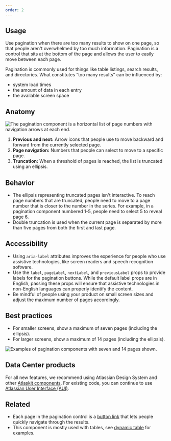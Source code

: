 ```yaml
---
order: 2
---
```


## Usage

Use pagination when there are too many results to show on one page, so that people aren't overwhelmed by too much information. Pagination is a control that sits at the bottom of the page and allows the user to easily move between each page.

Pagination is commonly used for things like table listings, search results, and directories. What constitutes “too many results” can be influenced by:

- system load times
- the amount of data in each entry
- the available screen space

## Anatomy

![The pagination component is a horizontal list of page numbers with navigation arrows at each end.](./images/pagination-anatomy.png)

1. **Previous and next:** Arrow icons that people use to move backward and forward from the currently selected page.
2. **Page navigation:** Numbers that people can select to move to a specific page.
3. **Truncation:** When a threshold of pages is reached, the list is truncated using an ellipsis.

## Behavior

- The ellipsis representing truncated pages isn't interactive. To reach page numbers that are truncated, people need to move to a page number that is closer to the number in the series. For example, in a pagination component numbered 1-5, people need to select 5 to reveal page 6.
- Double truncation is used when the current page is separated by more than five pages from both the first and last page.

## Accessibility

- Using `aria-label` attributes improves the experience for people who use assistive technologies, like screen readers and speech recognition software.
- Use the `label`, `pageLabel`, `nextLabel`, and `previousLabel` props to provide labels for the pagination buttons. While the default label props are in English, passing these props will ensure that assistive technologies in non-English languages can properly identify the content.
- Be mindful of people using your product on small screen sizes and adjust the maximum number of pages accordingly.

## Best practices

- For smaller screens, show a maximum of seven pages (including the ellipsis).
- For larger screens, show a maximum of 14 pages (including the ellipsis).

![Examples of pagination components with seven and 14 pages shown.](./images/pagination-page-limits.png)

## Data Center products

For all new features, we recommend using Atlassian Design System and other [Atlaskit components](https://atlaskit.atlassian.com/). For existing code, you can continue to use [Atlassian User Interface (AUI)](https://aui.atlassian.com/).

## Related

- Each page in the pagination control is a [button link](/components/button) that lets people quickly navigate through the results.
- This component is mostly used with tables, see [dynamic table](/components/dynamic-table/examples) for examples.
